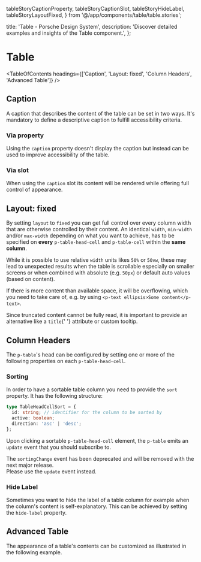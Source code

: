   tableStoryCaptionProperty,
  tableStoryCaptionSlot,
  tableStoryHideLabel,
  tableStoryLayoutFixed,
} from '@/app/components/table/table.stories';

  title: 'Table - Porsche Design System',
  description: 'Discover detailed examples and insights of the Table component.',
};

# Table <ComponentStatus tagName="p-table"></ComponentStatus>

<TableOfContents headings={['Caption', 'Layout: fixed', 'Column Headers', 'Advanced Table']} />

## Caption

A caption that describes the content of the table can be set in two ways. It's mandatory to define a descriptive caption
to fulfill accessibility criteria.

### Via property

Using the `caption` property doesn't display the caption but instead can be used to improve accessibility of the table.

<ComponentStory story={tableStoryCaptionProperty} />

### Via slot

When using the `caption` slot its content will be rendered while offering full control of appearance.

<ComponentStory story={tableStoryCaptionSlot} />

## Layout: fixed

By setting `layout` to `fixed` you can get full control over every column width that are otherwise controlled by their
content. An identical `width`, `min-width` and/or `max-width` depending on what you want to achieve, has to be specified
on **every** `p-table-head-cell` and `p-table-cell` within the **same column**.

While it is possible to use relative `width` units likes `50%` or `50vw`, these may lead to unexpected results when the
table is scrollable especially on smaller screens or when combined with absolute (e.g. `50px`) or default auto values
(based on content).

If there is more content than available space, it will be overflowing, which you need to take care of, e.g. by using
`<p-text ellipsis>Some content</p-text>`.

<Notification heading="Note" heading-tag="h3" state="warning">
  Since truncated content cannot be fully read, it is important to provide an alternative like a <code>title</code>{' '}
  attribute or custom tooltip.
</Notification>

<ComponentStory story={tableStoryLayoutFixed} />

## Column Headers

The `p-table`'s head can be configured by setting one or more of the following properties on each `p-table-head-cell`.

### Sorting

In order to have a sortable table column you need to provide the `sort` property. It has the following structure:

```ts
type TableHeadCellSort = {
  id: string; // identifier for the column to be sorted by
  active: boolean;
  direction: 'asc' | 'desc';
};
```

Upon clicking a sortable `p-table-head-cell` element, the `p-table` emits an `update` event that you should subscribe
to.

<Notification heading="Deprecation hint" heading-tag="h4" state="warning">
  The <code>sortingChange</code> event has been deprecated and will be removed with the next major release.
  <br />
  Please use the <code>update</code> event instead.
</Notification>

<ComponentExample codeSample={tableExampleSorting} />

### Hide Label

Sometimes you want to hide the label of a table column for example when the column's content is self-explanatory. This
can be achieved by setting the `hide-label` property.

<ComponentStory story={tableStoryHideLabel} />

## Advanced Table

The appearance of a table's contents can be customized as illustrated in the following example.

<ComponentExample codeSample={tableExampleAdvanced} />
